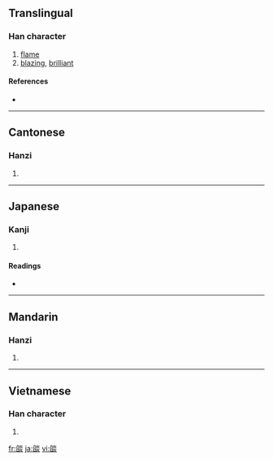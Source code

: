 {{also|焰|焔}}
==Translingual==

===Han character===
{{Han char|rn=86|rad=火|as=12|sn=16|four=2978<sub>9</sub>|canj=弓X火火 (NXFF)}}

# [[flame]]
# [[blazing]], [[brilliant]]

====References====
* {{Han ref|kx=0682.080|dkj=19395|dj=1094.070|hdz=32235.100|uh=71C4|ud=29124|bh=BF56|bd=48982}}

----

==Cantonese==

===Hanzi===
{{yue-hanzi|jyut=|y=yim6}}

# {{defn|Cantonese}}

----

==Japanese==

===Kanji===
{{ja-kanji|grade=|rs=火12}}

# {{defn|Japanese}}

====Readings====
* {{ja-readings|on=[[えん]] (en)|kun=[[ほのお]] (honoo)}}

----

==Mandarin==

===Hanzi===
{{cmn-hanzi|pin=[[yàn]] ([[yan4]])|wg=yen<sup>4</sup>}}

# {{defn|Mandarin}}

----

==Vietnamese==

===Han character===
{{vi-hantu|[[diễm]]}}

# {{defn|Vietnamese}}

[[fr:燄]]
[[ja:燄]]
[[vi:燄]]